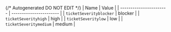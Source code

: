 {/* Autogenerated DO NOT EDIT  */}
| Name                    | Value                   |
| ----------------------- | ----------------------- |
| `ticketSeverityblocker` | blocker                 |
| `ticketSeverityhigh`    | high                    |
| `ticketSeveritylow`     | low                     |
| `ticketSeveritymedium`  | medium                  |